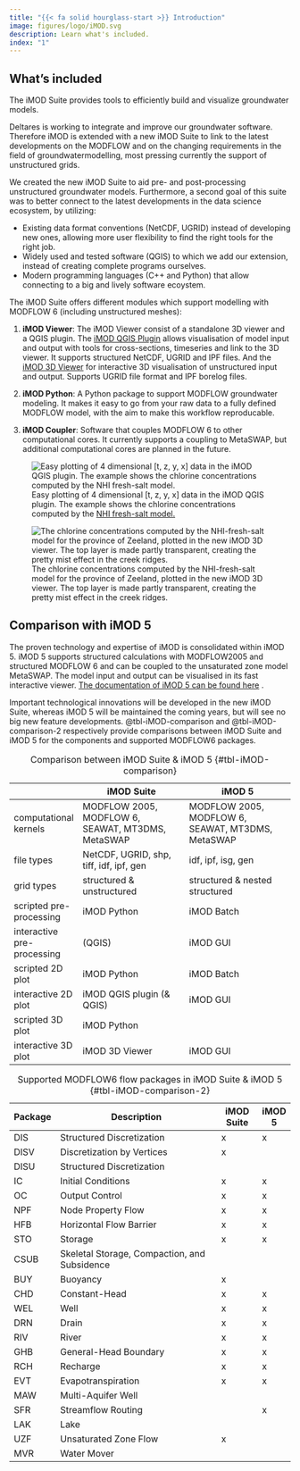 ```yaml
---
title: "{{< fa solid hourglass-start >}} Introduction"
image: figures/logo/iMOD.svg
description: Learn what's included.
index: "1"
---
```


## What's included

The iMOD Suite provides tools to efficiently build and visualize
groundwater models. 

Deltares is working to integrate and improve our groundwater software. 
Therefore iMOD is extended with a new iMOD Suite to link to the latest 
developments on the MODFLOW and on the changing requirements in the field 
of groundwatermodelling, most pressing currently the support 
of unstructured grids. 

We created the new iMOD Suite to aid pre- and post-processing
unstructured groundwater models. 
Furthermore, a second goal of this suite was to better connect to
the latest developments in the data science ecosystem, by utilizing:

- Existing data format conventions (NetCDF, UGRID) instead of 
  developing new ones, allowing more user flexibility to find the right
  tools for the right job.
- Widely used and tested software (QGIS) to which we add our extension, 
  instead of creating complete programs ourselves.
- Modern programming languages (C++ and Python) that 
  allow connecting to a big and lively software ecoystem.

The iMOD Suite offers different modules which support 
modelling with MODFLOW 6 (including unstructured meshes):

1. **iMOD Viewer**: The iMOD Viewer consist of a standalone 3D viewer and a
QGIS plugin. The [iMOD QGIS Plugin](qgis_user_manual.qmd) allows visualisation
of model input and output with tools for cross-sections, timeseries and link to
the 3D viewer. It supports structured NetCDF, UGRID and IPF files. And the
[iMOD 3D Viewer](3dviewer_user_manual.qmd) for interactive 3D visualisation of
unstructured input and output. Supports UGRID file format and IPF borelog
files.

1. **iMOD Python**: A Python package to support MODFLOW groundwater
modeling. It makes it easy to go from your raw data to a fully defined MODFLOW
model, with the aim to make this workflow reproducable. 

1. **iMOD Coupler**: Software that couples MODFLOW 6 to other computational
cores. It currently supports a coupling to MetaSWAP, but additional
computational cores are planned in the future.

![Easy plotting of 4 dimensional [t, z, y, x] data in the iMOD QGIS plugin. The
example shows the chlorine concentrations computed by the [NHI fresh-salt
model.](https://gitlab.com/deltares/imod/nhi-fresh-salt)
](figures/index/NHI-zz_cross-section.png)

![The chlorine concentrations computed by the NHI-fresh-salt model for the
province of Zeeland, plotted in the new iMOD 3D viewer. The top layer is made
partly transparent, creating the pretty mist effect in the creek ridges.
](figures/index/NHI-zz_3d_viewer.png)

## Comparison with iMOD 5

The proven technology and expertise of iMOD is consolidated within iMOD 5. iMOD
5 supports structured calculations with MODFLOW2005 and structured MODFLOW 6
and can be coupled to the unsaturated zone model MetaSWAP. The model input and
output can be visualised in its fast interactive viewer. [The documentation of
iMOD 5 can be found here](https://oss.deltares.nl/web/imod) .

Important technological innovations will be developed in the new iMOD Suite,
whereas iMOD 5 will be maintained the coming years, but will see no big new
feature developments. @tbl-iMOD-comparison and @tbl-iMOD-comparison-2
respectively provide comparisons between iMOD Suite and iMOD 5 for the
components and supported MODFLOW6 packages.

|                            | iMOD Suite                                        | iMOD 5                                            |
|----------------------------|---------------------------------------------------|---------------------------------------------------|
| computational kernels      | MODFLOW 2005, MODFLOW 6, SEAWAT, MT3DMS, MetaSWAP | MODFLOW 2005, MODFLOW 6, SEAWAT, MT3DMS, MetaSWAP |
| file types                 | NetCDF, UGRID, shp, tiff, idf, ipf, gen           | idf, ipf, isg, gen                                |
| grid types                 | structured & unstructured                         | structured & nested structured                    |
| scripted pre-processing    | iMOD Python                                       | iMOD Batch                                        |
| interactive pre-processing | (QGIS)                                            | iMOD GUI                                          |
| scripted 2D plot           | iMOD Python                                       | iMOD Batch                                        |
| interactive 2D plot        | iMOD QGIS plugin (& QGIS)                         | iMOD GUI                                          |
| scripted 3D plot           | iMOD Python                                       |                                                   |
| interactive 3D plot        | iMOD 3D Viewer                                    | iMOD GUI                                          |

: Comparison between iMOD Suite & iMOD 5 {#tbl-iMOD-comparison}

| Package | Description                                    | iMOD Suite | iMOD 5 |
|---------|------------------------------------------------|------------|--------|
| DIS     | Structured Discretization                      | x          | x      |
| DISV    | Discretization by Vertices                     | x          |        |
| DISU    | Structured Discretization                      |            |        |
| IC      | Initial Conditions                             | x          | x      |
| OC      | Output Control                                 | x          | x      |
| NPF     | Node Property Flow                             | x          | x      |
| HFB     | Horizontal Flow Barrier                        | x          | x      |
| STO     | Storage                                        | x          | x      |
| CSUB    | Skeletal Storage, Compaction, and   Subsidence |            |        |
| BUY     | Buoyancy                                       | x          |        |
| CHD     | Constant-Head                                  | x          | x      |
| WEL     | Well                                           | x          | x      |
| DRN     | Drain                                          | x          | x      |
| RIV     | River                                          | x          | x      |
| GHB     | General-Head Boundary                          | x          | x      |
| RCH     | Recharge                                       | x          | x      |
| EVT     | Evapotranspiration                             | x          | x      |
| MAW     | Multi-Aquifer Well                             |            |        |
| SFR     | Streamflow Routing                             |            | x      |
| LAK     | Lake                                           |            |        |
| UZF     | Unsaturated Zone Flow                          | x          |        |
| MVR     | Water Mover                                    |            |        |

: Supported MODFLOW6 flow packages in iMOD Suite & iMOD 5 {#tbl-iMOD-comparison-2}
